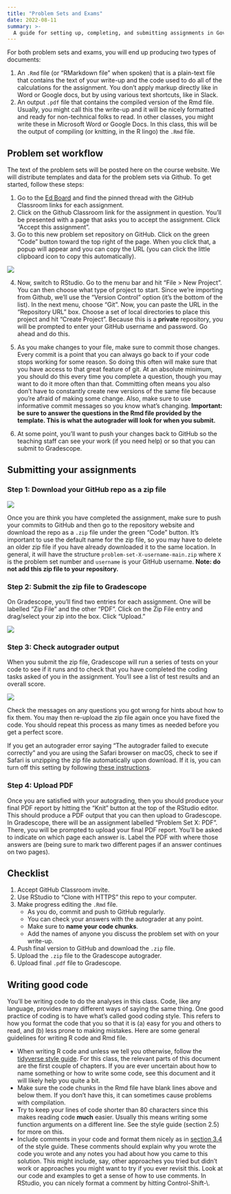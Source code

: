 ```yaml
---
title: "Problem Sets and Exams"
date: 2022-08-11
summary: >-
  A guide for setting up, completing, and submitting assignments in Gov 50. 
---
```


For both problem sets and exams, you will end up producing two types of documents:

1. An `.Rmd` file (or "RMarkdown file" when spoken) that is a plain-text file that contains the text of your write-up and the code used to do all of the calculations for the assignment. You don't apply markup directly like in Word or Google docs, but by using various text shortcuts, like in Slack. 
2. An output `.pdf` file that contains the compiled version of the Rmd file. Usually, you might call this the write-up and it will be nicely formatted and ready for non-technical folks to read. In other classes, you might write these in Microsoft Word or Google Docs. In this class, this will be the output of compiling (or knitting, in the R lingo) the `.Rmd` file. 


## Problem set workflow

The text of the problem sets will be posted here on the course website. We will distribute templates and data for the problem sets via Github. To get started, follow these steps:

1. Go to the [Ed Board](https://edstem.org/us/courses/24957/) and find the pinned thread with the GitHub Classroom links for each assignment. 
2. Click on the Github Classroom link for the assignment in question.
   You'll be presented with a page that asks you to accept the
   assignment. Click "Accept this assignment".
3. Go to this new problem set repository on GitHub. Click on the green
   "Code" button toward the top right of the page. When you click
   that, a popup will appear and you can copy the URL (you can click
   the little clipboard icon to copy this automatically).

![](/files/img/assignments/github-clone.png){fig-alt="Cloning the repo"}

4. Now, switch to RStudio. Go to the menu bar and hit "File > New
   Project". You can then choose what type of project to start. Since
   we're importing from Github, we'll use the "Version Control" option
   (it's the bottom of the list). In the next menu, choose "Git". Now,
   you can paste the URL in the "Repository URL" box. Choose a set of
   local directories to place this project and hit "Create Project".
   Because this is a **private** repository, you will be prompted to
   enter your GitHub username and password. Go ahead and do this.

5. As you make changes to your file, make sure to commit those
   changes. Every commit is a point that you can always go back to if
   your code stops working for some reason. So doing this often will
   make sure that you have access to that great feature of git. At an
   absolute minimum, you should do this every time you complete a
   question, though you may want to do it more often than that.
   Committing often means you also don't have to constantly create new
   versions of the same file because you're afraid of making some
   change. Also, make sure to use informative commit messages so you
   know what's changing. **Important: be sure to answer the questions
   in the Rmd file provided by the template. This is what the
   autograder will look for when you submit.**

6. At some point, you'll want to push your changes back to GitHub so
   the teaching staff can see your work (if you need help) or so that
   you can submit to Gradescope.


## Submitting your assignments 

### Step 1: Download your GitHub repo as a zip file

![](/files/img/github-zip.png){fig-alt="Downloading your repo as a zip file"}

Once you are think you have completed the assignment, make sure to push your commits to GitHub and then go to the repository website and download the repo as a `.zip` file under the green "Code" button. It's important to use the default name for the zip file, so you may have to delete an older zip file if you have already downloaded it to the same location. In general, it will have the structure `problem-set-X-username-main.zip` where `X` is the problem set number and `username` is your GitHub username. **Note: do not add this zip file to your repository.**

### Step 2: Submit the zip file to Gradescope

On Gradescope, you'll find two entries for each assignment. One will be labelled "Zip File" and the other "PDF". Click on the Zip File entry and drag/select your zip into the box. Click "Upload."

![](/files/img/assignments/gradescope-upload.png){fig-alt="Uploading your zip file to Gradescope"}

### Step 3: Check autograder output

When you submit the zip file, Gradescope will run a series of tests on your code to see if it runs and to check that you have completed the coding tasks asked of you in the assignment. You'll see a list of test results and an overall score.

![](/files/img/assignments/autograder-results.png){fig-alt="Uploading your zip file to Gradescope"}

Check the messages on any questions you got wrong for hints about how to fix them. You may then re-upload the zip file again once you have fixed the code. You should repeat this process as many times as needed before you get a perfect score. 

If you get an autograder error saying "The autograder failed to execute correctly" and you are using the Safari browser on macOS, check to see if Safari is unzipping the zip file automatically upon download. If it is, you can turn off this setting by following [these instructions](https://wiki.umbc.edu/pages/viewpage.action?pageId=31919091). 

### Step 4: Upload PDF

Once you are satisfied with your autograding, then you should produce your final PDF report by hitting the "Knit" button at the top of the RStudio editor. This should produce a PDF output that you can then upload to Gradescope. In Gradescope, there will be an assignment labelled "Problem Set X: PDF". There, you will be prompted to upload your final PDF report. You'll be asked to indicate on which page each answer is. Label the PDF with where those answers are (being sure to mark two different pages if an answer continues on two pages).


## Checklist

1. Accept GitHub Classroom invite.
2. Use RStudio to "Clone with HTTPS" this repo to your computer. 
3. Make progress editing the `.Rmd` file. 
   - As you do, commit and push to GitHub regularly. 
   - You can check your answers with the autograder at any point. 
   - Make sure to **name your code chunks**.
   - Add the names of anyone you discuss the problem set with on your write-up. 
4. Push final version to GitHub and download the `.zip` file. 
5. Upload the `.zip` file to the Gradescope autograder. 
6. Upload final `.pdf` file to Gradescope.

## Writing good code

You'll be writing code to do the analyses in this class. Code, like any language, provides many different ways of saying the same thing. One good practice of coding is to have what's called good coding style. This refers to how you format the code that you so that it is (a) easy for you and others to read, and (b) less prone to making mistakes. Here are some general guidelines for writing R code and Rmd file.

- When writing R code and unless we tell you otherwise, follow the [tidyverse style guide](https://style.tidyverse.org/). For this class, the relevant parts of this document are the first couple of chapters. If you are ever uncertain about how to name something or how to write some code, see this document and it will likely help you quite a bit. 
- Make sure the code chunks in the Rmd file have blank lines above and below them. If you don't have this, it can sometimes cause problems with compilation. 
- Try to keep your lines of code shorter than 80 characters since this makes reading code **much** easier. Usually this means writing some function arguments on a different line. See the style guide (section 2.5) for more on this. 
- Include comments in your code and format them nicely as in [section 3.4](https://style.tidyverse.org/functions.html#comments-1) of the style guide. These comments should explain why you wrote the code you wrote and any notes you had about how you came to this solution. This might include, say, other approaches you tried but didn't work or approaches you might want to try if you ever revisit this. Look at our code and examples to get a sense of how to use comments. In RStudio, you can nicely format a comment by hitting Control-Shift-\\. 
